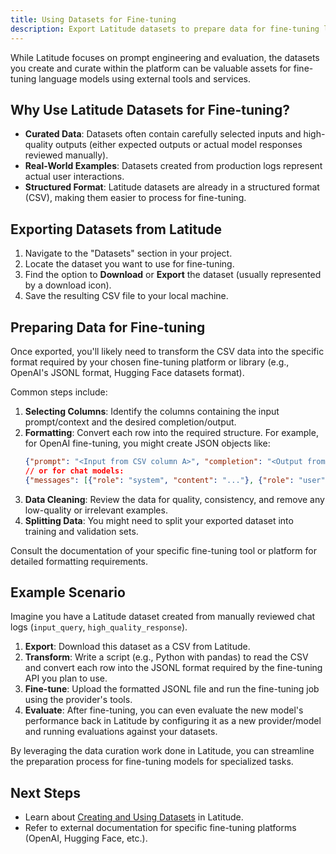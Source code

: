 ```yaml
---
title: Using Datasets for Fine-tuning
description: Export Latitude datasets to prepare data for fine-tuning language models.
---
```


While Latitude focuses on prompt engineering and evaluation, the datasets you create and curate within the platform can be valuable assets for fine-tuning language models using external tools and services.

## Why Use Latitude Datasets for Fine-tuning?

- **Curated Data**: Datasets often contain carefully selected inputs and high-quality outputs (either expected outputs or actual model responses reviewed manually).
- **Real-World Examples**: Datasets created from production logs represent actual user interactions.
- **Structured Format**: Latitude datasets are already in a structured format (CSV), making them easier to process for fine-tuning.

## Exporting Datasets from Latitude

1.  Navigate to the "Datasets" section in your project.
2.  Locate the dataset you want to use for fine-tuning.
3.  Find the option to **Download** or **Export** the dataset (usually represented by a download icon).
4.  Save the resulting CSV file to your local machine.

## Preparing Data for Fine-tuning

Once exported, you'll likely need to transform the CSV data into the specific format required by your chosen fine-tuning platform or library (e.g., OpenAI's JSONL format, Hugging Face datasets format).

Common steps include:

1.  **Selecting Columns**: Identify the columns containing the input prompt/context and the desired completion/output.
2.  **Formatting**: Convert each row into the required structure. For example, for OpenAI fine-tuning, you might create JSON objects like:
    ```json
    {"prompt": "<Input from CSV column A>", "completion": "<Output from CSV column B>"}
    // or for chat models:
    {"messages": [{"role": "system", "content": "..."}, {"role": "user", "content": "<Input>"}, {"role": "assistant", "content": "<Output>"}]}
    ```
3.  **Data Cleaning**: Review the data for quality, consistency, and remove any low-quality or irrelevant examples.
4.  **Splitting Data**: You might need to split your exported dataset into training and validation sets.

Consult the documentation of your specific fine-tuning tool or platform for detailed formatting requirements.

## Example Scenario

Imagine you have a Latitude dataset created from manually reviewed chat logs (`input_query`, `high_quality_response`).

1.  **Export**: Download this dataset as a CSV from Latitude.
2.  **Transform**: Write a script (e.g., Python with pandas) to read the CSV and convert each row into the JSONL format required by the fine-tuning API you plan to use.
3.  **Fine-tune**: Upload the formatted JSONL file and run the fine-tuning job using the provider's tools.
4.  **Evaluate**: After fine-tuning, you can even evaluate the new model's performance back in Latitude by configuring it as a new provider/model and running evaluations against your datasets.

By leveraging the data curation work done in Latitude, you can streamline the preparation process for fine-tuning models for specialized tasks.

## Next Steps

- Learn about [Creating and Using Datasets](/guides/datasets/overview) in Latitude.
- Refer to external documentation for specific fine-tuning platforms (OpenAI, Hugging Face, etc.).
